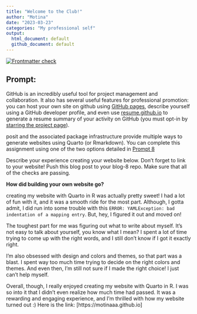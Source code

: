```yaml
---
title: "Welcome to the Club!"
author: "Motina"
date: "2023-03-23"
categories: "My professional self"
output:
  html_document: default
  github_document: default
---
```



<!-- README.md is generated from README.Rmd. Please edit that file -->
<!-- badges: start -->
[![Frontmatter check](../../actions/workflows/check-yaml.yaml/badge.svg)](../../actions/workflows/check-yaml.yaml)
<!-- badges: end -->

## Prompt:

GitHub is an incredibly useful tool for project management and collaboration. It also has several useful features for professional promotion: you can host your own site on github using [GitHub pages](https://pages.github.com/), describe yourself using a GitHub developer profile, and even use [resume.github.io](http://resume.github.io/) to generate a resume summary of your activity on GitHub (you must opt-in by [starring the project page](https://github.com/resume/resume.github.com)). 

posit and the associated package infrastructure provide multiple ways to generate websites using Quarto (or Rmarkdown). You can complete this assignment using one of the two options detailed in [Prompt 8](https://stat585-at-isu.github.io/blog-2023/Prompts/Blog-8/Prompt.html)

Describe your experience creating your website below. Don't forget to link to your website! Push this blog post to your blog-8 repo. Make sure that all of the checks are passing.

**How did building your own website go?**

creating my website with Quarto in R was actually pretty sweet! I had a lot of fun with it, and it was a smooth ride for the most part. Although, I gotta admit, I did run into some trouble with this `ERROR: YAMLException: bad indentation of a mapping entry`. But, hey, I figured it out and moved on!

The toughest part for me was figuring out what to write about myself. It's not easy to talk about yourself, you know what I mean? I spent a lot of time trying to come up with the right words, and I still don't know if I got it exactly right.

I'm also obsessed with design and colors and themes, so that part was a blast. I spent way too much time trying to decide on the right colors and themes. And even then, I'm still not sure if I made the right choice! I just can't help myself.

Overall, though, I really enjoyed creating my website with Quarto in R. I was so into it that I didn't even realize how much time had passed. It was a rewarding and engaging experience, and I'm thrilled with how my website turned out :)
Here is the link: [https://motinaaa.github.io]